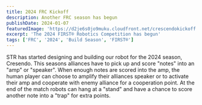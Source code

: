 ```yaml
---
title: 2024 FRC Kickoff
description: Another FRC season has begun
publishDate: 2024-01-07
featuredImage: 'https://d2je6s0jo9muku.cloudfront.net/crescendokickoff.webp'
excerpt: 'The 2024 FIRST® Robotics Competition has begun'
tags: ['FRC', '2024', 'Build Season', 'FIRST®']
---
```


STR has started designing and building our robot for the 2024 season, Cresendo. This seasons alliances have to pick up and score "notes" into an "amp" or "speaker". When enough notes are scored into the amp, the human player can choose to amplify their alliances speaker or to activate their amp and cooperate with enemy alliance for a cooperation point. At the end of the match robots can hang at a "stand" and have a chance to score another note into a "trap" for extra points.
